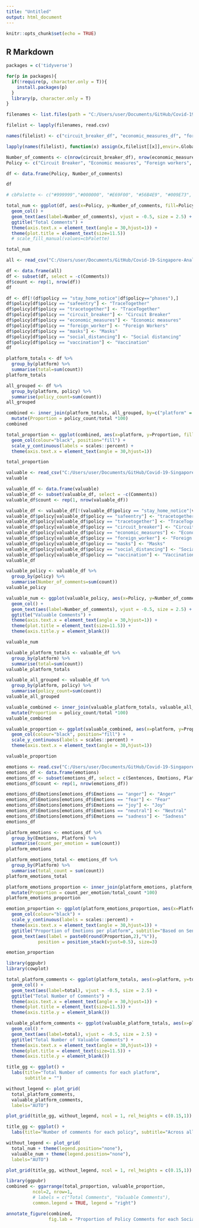 ```yaml
---
title: "Untitled"
output: html_document
---
```


```r
knitr::opts_chunk$set(echo = TRUE)
```

## R Markdown
```r
packages = c('tidyverse')

for(p in packages){
  if(!require(p, character.only = T)){
    install.packages(p)
  }
  library(p, character.only = T)
}
```

```r
filenames <- list.files(path = "C:/Users/user/Documents/GitHub/Covid-19-Singapore-Analysis/Analysis/General EDA/merged_eda_datasets", pattern = "*.csv", full.names = TRUE)

filelist <- lapply(filenames, read.csv)

names(filelist) <- c("circuit_breaker_df", "economic_measures_df", "foreign_workers_df", "masks_df", "phases_df", "safeentry_df", "social_distancing_df", "shn_df","tracetogether_df", "vaccination_df")

lapply(names(filelist), function(x) assign(x,filelist[[x]],envir=.GlobalEnv))

```

```r
Number_of_comments <- c(nrow(circuit_breaker_df), nrow(economic_measures_df), nrow(foreign_workers_df), nrow(masks_df), nrow(social_distancing_df), nrow(tracetogether_df) + nrow(safeentry_df), nrow(vaccination_df))
Policy <- c("Circuit Breaker", "Economic measures", "Foreign workers", "Masks", "Social distancing", "TraceTogether", "Vaccination")

df <- data.frame(Policy, Number_of_comments)

df
```

```r
# cbPalette <- c("#999999","#000000", "#E69F00", "#56B4E9", "#009E73", "#F0E442", "#0072B2", "#D55E00", "#CC79A7")

total_num <- ggplot(df, aes(x=Policy, y=Number_of_comments, fill=Policy)) +
  geom_col() +
  geom_text(aes(label=Number_of_comments), vjust = -0.5, size = 2.5) +
  ggtitle("Total Comments") +
  theme(axis.text.x = element_text(angle = 30,hjust=1)) +
  theme(plot.title = element_text(size=11.5))
  # scale_fill_manual(values=cbPalette)

total_num
```

```r
all <- read_csv("C:/Users/user/Documents/GitHub/Covid-19-Singapore-Analysis/Analysis/General EDA/raw_combined.csv")

df <- data.frame(all)
df <- subset(df, select = -c(Comments))
df$count <- rep(1, nrow(df))
df

df <- df[!(df$policy == "stay_home_notice"|df$policy=="phases"),]
df$policy[df$policy == "safeentry"] <- "TraceTogether"
df$policy[df$policy == "tracetogether"] <- "TraceTogether"
df$policy[df$policy == "circuit_breaker"] <- "Circuit Breaker"
df$policy[df$policy == "economic_measures"] <- "Economic measures"
df$policy[df$policy == "foreign_worker"] <- "Foreign Workers"
df$policy[df$policy == "masks"] <- "Masks"
df$policy[df$policy == "social_distancing"] <- "Social distancing"
df$policy[df$policy == "vaccination"] <- "Vaccination"
df

platform_totals <- df %>% 
  group_by(platform) %>%
  summarise(total=sum(count))
platform_totals

all_grouped <- df %>% 
  group_by(platform, policy) %>%
  summarise(policy_count=sum(count))
all_grouped

combined <- inner_join(platform_totals, all_grouped, by=c("platform" = "platform")) %>%
  mutate(Proportion = policy_count/total *100)
combined
```

```r
total_proportion <- ggplot(combined, aes(x=platform, y=Proportion, fill=policy)) + 
  geom_col(colour="black", position="fill") +
  scale_y_continuous(labels = scales::percent) +
  theme(axis.text.x = element_text(angle = 30,hjust=1))

total_proportion
```
```r
valuable <- read_csv("C:/Users/user/Documents/GitHub/Covid-19-Singapore-Analysis/Analysis/General EDA/valuable_combined.csv")
valuable

valuable_df <- data.frame(valuable)
valuable_df <- subset(valuable_df, select = -c(Comments))
valuable_df$count <- rep(1, nrow(valuable_df))

valuable_df <- valuable_df[!(valuable_df$policy == "stay_home_notice"|valuable_df$policy=="phases"),]
valuable_df$policy[valuable_df$policy == "safeentry"] <- "tracetogether"
valuable_df$policy[valuable_df$policy == "tracetogether"] <- "TraceTogether"
valuable_df$policy[valuable_df$policy == "circuit_breaker"] <- "Circuit Breaker"
valuable_df$policy[valuable_df$policy == "economic_measures"] <- "Economic measures"
valuable_df$policy[valuable_df$policy == "foreign_worker"] <- "Foreign Workers"
valuable_df$policy[valuable_df$policy == "masks"] <- "Masks"
valuable_df$policy[valuable_df$policy == "social_distancing"] <- "Social distancing"
valuable_df$policy[valuable_df$policy == "vaccination"] <- "Vaccination"
valuable_df

valuable_policy <- valuable_df %>%
  group_by(policy) %>%
  summarise(Number_of_comments=sum(count))
valuable_policy

valuable_num <- ggplot(valuable_policy, aes(x=Policy, y=Number_of_comments, fill=Policy)) +
  geom_col() +
  geom_text(aes(label=Number_of_comments), vjust = -0.5, size = 2.5) +
  ggtitle("Valuable Comments") +
  theme(axis.text.x = element_text(angle = 30,hjust=1)) +
  theme(plot.title = element_text(size=11.5)) +
  theme(axis.title.y = element_blank())

valuable_num
```

```r
valuable_platform_totals <- valuable_df %>% 
  group_by(platform) %>%
  summarise(total=sum(count))
valuable_platform_totals

valuable_all_grouped <- valuable_df %>% 
  group_by(platform, policy) %>%
  summarise(policy_count=sum(count))
valuable_all_grouped

valuable_combined <- inner_join(valuable_platform_totals, valuable_all_grouped, by=c("platform" = "platform")) %>%
  mutate(Proportion = policy_count/total *100)
valuable_combined
```
```r
valuable_proportion <- ggplot(valuable_combined, aes(x=platform, y=Proportion, fill=policy)) + 
  geom_col(colour="black", position="fill") +
  scale_y_continuous(labels = scales::percent) +
  theme(axis.text.x = element_text(angle = 30,hjust=1))

valuable_proportion
```
```r
emotions <- read.csv("C:/Users/user/Documents/GitHub/Covid-19-Singapore-Analysis/Data/Sentiment Data/social_media_sentiments.csv")
emotions_df <- data.frame(emotions)
emotions_df <- subset(emotions_df, select = c(Sentences, Emotions, Platform))
emotions_df$count <- rep(1, nrow(emotions_df))

emotions_df$Emotions[emotions_df$Emotions == "anger"] <- "Anger"
emotions_df$Emotions[emotions_df$Emotions == "fear"] <- "Fear"
emotions_df$Emotions[emotions_df$Emotions == "joy"] <- "Joy"
emotions_df$Emotions[emotions_df$Emotions == "neutral"] <- "Neutral"
emotions_df$Emotions[emotions_df$Emotions == "sadness"] <- "Sadness"
emotions_df

platform_emotions <- emotions_df %>%
  group_by(Emotions, Platform) %>%
  summarise(count_per_emotion = sum(count))
platform_emotions

platform_emotions_total <- emotions_df %>%
  group_by(Platform) %>%
  summarise(total_count = sum(count))
platform_emotions_total

platform_emotions_proportion <- inner_join(platform_emotions, platform_emotions_total, by=c("Platform" = "Platform")) %>%
  mutate(Proportion = count_per_emotion/total_count *100)
platform_emotions_proportion

emotion_proportion <- ggplot(platform_emotions_proportion, aes(x=Platform, y=Proportion, fill=Emotions)) + 
  geom_col(colour="black") +
  scale_y_continuous(labels = scales::percent) +
  theme(axis.text.x = element_text(angle = 30,hjust=1)) +
  ggtitle("Proportion of Emotions per platform", subtitle="Based on Sentence count") +
  geom_text(aes(label = paste0(round(Proportion,2),"%")), 
            position = position_stack(vjust=0.5), size=3)

emotion_proportion
```



```r
library(ggpubr)
library(cowplot)

total_platform_comments <- ggplot(platform_totals, aes(x=platform, y=total)) +
  geom_col() +
  geom_text(aes(label=total), vjust = -0.5, size = 2.5) +
  ggtitle("Total Number of Comments") +
  theme(axis.text.x = element_text(angle = 30,hjust=1)) +
  theme(plot.title = element_text(size=11.5)) +
  theme(axis.title.y = element_blank())

valuable_platform_comments <- ggplot(valuable_platform_totals, aes(x=platform, y=total)) +
  geom_col() +
  geom_text(aes(label=total), vjust = -0.5, size = 2.5) +
  ggtitle("Total Number of Valuable Comments") +
  theme(axis.text.x = element_text(angle = 30,hjust=1)) +
  theme(plot.title = element_text(size=11.5)) +
  theme(axis.title.y = element_blank())

title_gg <- ggplot() +
  labs(title="Total Number of comments for each platform",
       subtitle = "")

without_legend <- plot_grid(
  total_platform_comments, 
  valuable_platform_comments,
  labels="AUTO")

plot_grid(title_gg, without_legend, ncol = 1, rel_heights = c(0.15,1))
```


```r
title_gg <- ggplot() +
  labs(title="Number of comments for each policy", subtitle="Across all social media platforms")

without_legend <- plot_grid(
  total_num + theme(legend.position="none"), 
  valuable_num + theme(legend.position="none"),
  labels="AUTO")

plot_grid(title_gg, without_legend, ncol = 1, rel_heights = c(0.15,1))

```

```r
library(ggpubr)
combined <- ggarrange(total_proportion, valuable_proportion, 
          ncol=2, nrow=1,
          # labels = c("Total Comments", "Valuable Comments"),
          common.legend = TRUE, legend = "right")

annotate_figure(combined,
                fig.lab = "Proportion of Policy Comments for each Social Media Platform", fig.lab.face = "bold")
```

